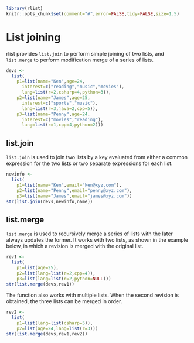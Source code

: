 <!--
%\VignetteEngine{knitr}
%\VignetteIndexEntry{List joining}
-->

```r
library(rlist)
knitr::opts_chunk$set(comment="#",error=FALSE,tidy=FALSE,size=1.5)
```

# List joining

rlist provides `list.join` to perform simple joining of two lists, and `list.merge` to perform modification merge of a series of lists.

```r
devs <- 
  list(
    p1=list(name="Ken",age=24,
      interest=c("reading","music","movies"),
      lang=list(r=2,csharp=4,python=3)),
    p2=list(name="James",age=25,
      interest=c("sports","music"),
      lang=list(r=3,java=2,cpp=5)),
    p3=list(name="Penny",age=24,
      interest=c("movies","reading"),
      lang=list(r=1,cpp=4,python=2)))
```


## list.join

`list.join` is used to join two lists by a key evaluated from either a common expression for the two lists or two separate expressions for each list.

```r
newinfo <-
  list(
    p1=list(name="Ken",email="ken@xyz.com"),
    p2=list(name="Penny",email="penny@xyz.com"),
    p3=list(name="James",email="james@xyz.com"))
str(list.join(devs,newinfo,name))
```

## list.merge

`list.merge` is used to recursively merge a series of lists with the later always updates the former. It works with two lists, as shown in the example below, in which a revision is merged with the original list.

```r
rev1 <-
  list(
    p1=list(age=25),
    p2=list(lang=list(r=2,cpp=4)),
    p3=list(lang=list(r=2,python=NULL)))
str(list.merge(devs,rev1))
```

The function also works with multiple lists. When the second revision is obtained, the three lists can be merged in order.

```r
rev2 <-
  list(
    p1=list(lang=list(csharp=5)),
    p2=list(age=24,lang=list(r=3)))
str(list.merge(devs,rev1,rev2))
```

